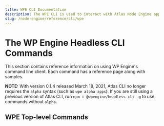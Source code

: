 ```yaml
---
title: WPE CLI Documentation
description: The WPE CLI is used to interact with Atlas Node Engine applications
slug: /node-engine/reference/cli/wpe
---
```


# The WP Engine Headless CLI Commands

This section contains reference information on using WP Engine's command line
client. Each command has a reference page along with samples.

**NOTE:** With version 0.1.4 released March 18, 2021, Atlas CLI no longer requires the `alpha` syntax (such as `wpe alpha apps`). If you are still using a previous version of Atlas CLI, run `npm i @wpengine/headless-cli -g` to use commands without `alpha`.

## WPE Top-level Commands
